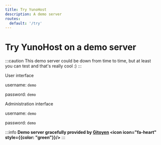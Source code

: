 ```yaml
---
title: Try YunoHost
description: A demo server
routes:
  default: '/try'
---
```





# Try YunoHost on a demo server

:::caution
This demo server could be down from time to time, but at least you can test and that's really cool :)
:::

<div style={{display: "flex"}} >
<YunoHostDocsCard>
  <YunoHostDocsCardHeading url="https://demo.yunohost.org/?target=_blank&classes=btn,btn-lg,btn-success" color="#30ae40">

  <icon icon='fa-user'/> User interface
  </YunoHostDocsCardHeading>

  username: `demo`

  password: `demo`
</YunoHostDocsCard>

<YunoHostDocsCard>
  <YunoHostDocsCardHeading url="https://demo.yunohost.org/yunohost/admin/?target=_blank&classes=btn,btn-lg,btn-primary" color="#1267da">

  <icon icon='fa-cog'/> Administration interface

  </YunoHostDocsCardHeading>

  username: `demo`

  password: `demo`

</YunoHostDocsCard>
</div>

:::info
**Demo server gracefully provided by [Gitoyen](https://www.gitoyen.net?target=_blank) <icon icon="fa-heart" style={{color: "green"}}/>**
:::
